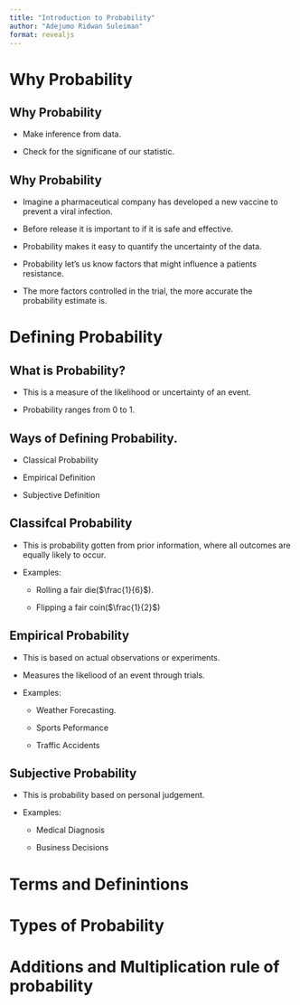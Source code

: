 ```yaml
---
title: "Introduction to Probability"
author: "Adejumo Ridwan Suleiman"
format: revealjs
---
```


# Why Probability

## Why Probability 

- Make inference from data.

- Check for the significane of our statistic.

## Why Probability

- Imagine a pharmaceutical company has developed a new vaccine to prevent a viral infection.

- Before release it is important to if it is safe and effective.

- Probability makes it easy to quantify the uncertainty of the data.

- Probability let's us know factors that might influence a patients resistance.

- The more factors controlled in the trial, the more accurate the probability estimate is.


# Defining Probability

## What is Probability?

- This is a measure of the likelihood or uncertainty of an event. 

- Probability ranges from 0 to 1.

## Ways of Defining Probability.

- Classical Probability

- Empirical Definition

- Subjective Definition

## Classifcal Probability

- This is probability gotten from prior information, where all outcomes are equally likely to occur.

- Examples:

  - Rolling a fair die($\frac{1}{6}$).
  
  - Flipping a fair coin($\frac{1}{2}$)
  
  
## Empirical Probability

- This is based on actual observations or experiments.

- Measures the likeliood of an event through trials.

- Examples:

  - Weather Forecasting.
  
  - Sports Peformance
  
  - Traffic Accidents
  
## Subjective Probability

- This is probability based on personal judgement.

- Examples:

  - Medical Diagnosis
  
  - Business Decisions


# Terms and Definintions


# Types of Probability


# Additions and Multiplication rule of probability
